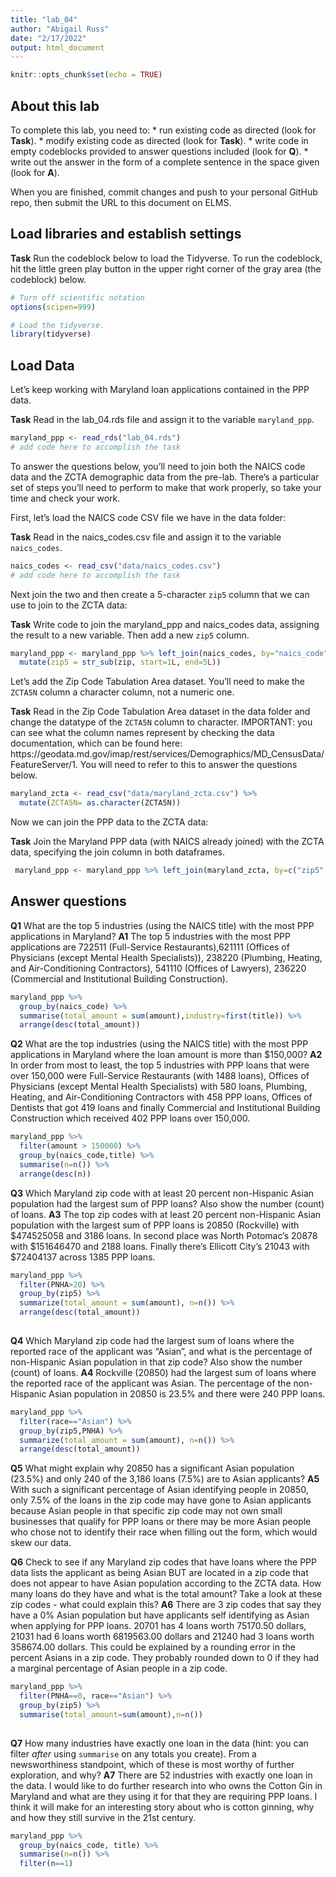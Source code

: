 ```yaml
---
title: "lab_04"
author: "Abigail Russ"
date: "2/17/2022"
output: html_document
---
```


```r
knitr::opts_chunk$set(echo = TRUE)
```

## About this lab

To complete this lab, you need to:
* run existing code as directed (look for **Task**).
* modify existing code as directed (look for **Task**).
* write code in empty codeblocks provided to answer questions included (look for **Q**).
* write out the answer in the form of a complete sentence in the space given (look for **A**).

When you are finished, commit changes and push to your personal GitHub repo, then submit the URL to this document on ELMS.

## Load libraries and establish settings

**Task** Run the codeblock below to load the Tidyverse. To run the codeblock, hit the little green play button in the upper right corner of the gray area (the codeblock) below.

```r
# Turn off scientific notation
options(scipen=999)

# Load the tidyverse.
library(tidyverse)
```

## Load Data

Let's keep working with Maryland loan applications contained in the PPP data.

**Task** Read in the lab_04.rds file and assign it to the variable `maryland_ppp`.

```r
maryland_ppp <- read_rds("lab_04.rds")
# add code here to accomplish the task
```

To answer the questions below, you'll need to join both the NAICS code data and the ZCTA demographic data from the pre-lab. There's a particular set of steps you'll need to perform to make that work properly, so take your time and check your work.

First, let's load the NAICS code CSV file we have in the data folder:

**Task** Read in the naics_codes.csv file and assign it to the variable `naics_codes`.

```r
naics_codes <- read_csv("data/naics_codes.csv")
# add code here to accomplish the task

```

Next join the two and then create a 5-character `zip5` column that we can use to join to the ZCTA data:

**Task** Write code to join the maryland_ppp and naics_codes data, assigning the result to a new variable. Then add a new `zip5` column.

```r
maryland_ppp <- maryland_ppp %>% left_join(naics_codes, by="naics_code") %>%
  mutate(zip5 = str_sub(zip, start=1L, end=5L)) 
```

Let's add the Zip Code Tabulation Area dataset. You'll need to make the `ZCTA5N` column a character column, not a numeric one.

**Task** Read in the Zip Code Tabulation Area dataset in the data folder and change the datatype of the `ZCTA5N` column to character. IMPORTANT: you can see what the column names represent by checking the data documentation, which can be found here: https://geodata.md.gov/imap/rest/services/Demographics/MD_CensusData/FeatureServer/1. You will need to refer to this to answer the questions below.

```r
maryland_zcta <- read_csv("data/maryland_zcta.csv") %>% 
  mutate(ZCTA5N= as.character(ZCTA5N))
```

Now we can join the PPP data to the ZCTA data:

**Task** Join the Maryland PPP data (with NAICS already joined) with the ZCTA data, specifying the join column in both dataframes.

```r
 maryland_ppp <- maryland_ppp %>% left_join(maryland_zcta, by=c("zip5" = "ZCTA5N"))
```

## Answer questions

**Q1** What are the top 5 industries (using the NAICS title) with the most PPP applications in Maryland?
**A1** The top 5 industries with the most PPP applications are 722511	(Full-Service Restaurants),621111 (Offices of Physicians (except Mental Health Specialists)), 238220	(Plumbing, Heating, and Air-Conditioning Contractors), 541110 (Offices of Lawyers), 236220 (Commercial and Institutional Building Construction). 

```r
maryland_ppp %>% 
  group_by(naics_code) %>% 
  summarise(total_amount = sum(amount),industry=first(title)) %>% 
  arrange(desc(total_amount))

```

**Q2** What are the top industries (using the NAICS title) with the most PPP applications in Maryland where the loan amount is more than $150,000?
**A2** In order from most to least, the top 5 industries with PPP loans that were over 150,000 were Full-Service Restaurants (with 1488 loans), Offices of Physicians (except Mental Health Specialists)	with 580 loans, Plumbing, Heating, and Air-Conditioning Contractors	with 458 PPP loans, Offices of Dentists that got 419 loans and finally Commercial and Institutional Building Construction which received 402 PPP loans over 150,000. 

```r
maryland_ppp %>% 
  filter(amount > 150000) %>% 
  group_by(naics_code,title) %>% 
  summarise(n=n()) %>% 
  arrange(desc(n)) 
```

**Q3** Which Maryland zip code with at least 20 percent non-Hispanic Asian population had the largest sum of PPP loans? Also show the number (count) of loans.
**A3** The top zip codes with at least 20 percent non-Hispanic Asian population with the largest sum of PPP loans is 20850 (Rockville)	with $474525058	and 3186 loans. In second place was North Potomac's 20878	with $151646470	and 2188 loans. Finally there's Ellicott City's 21043 with $72404137 across 1385 PPP loans. 

```r
maryland_ppp %>% 
  filter(PNHA>20) %>% 
  group_by(zip5) %>% 
  summarize(total_amount = sum(amount), n=n()) %>% 
  arrange(desc(total_amount))
  
```

**Q4** Which Maryland zip code had the largest sum of loans where the reported race of the applicant was "Asian", and what is the percentage of non-Hispanic Asian population in that zip code? Also show the number (count) of loans.
**A4** Rockville (20850) had the largest sum of loans where the reported race of the applicant was Asian. The percentage of the non-Hispanic Asian population in 20850 is 23.5% and there were 240 PPP loans. 

```r
maryland_ppp %>% 
  filter(race=="Asian") %>% 
  group_by(zip5,PNHA) %>% 
  summarize(total_amount = sum(amount), n=n()) %>% 
  arrange(desc(total_amount))

```

**Q5** What might explain why 20850 has a significant Asian population (23.5%) and only 240 of the 3,186 loans (7.5%) are to Asian applicants?
**A5** With such a significant percentage of Asian identifying people in 20850, only 7.5% of the loans in the zip code may have gone to Asian applicants because Asian people in that specific zip code may not own small businesses that qualify for PPP loans or there may be more Asian people who chose not to identify their race when filling out the form, which would skew our data.


**Q6** Check to see if any Maryland zip codes that have loans where the PPP data lists the applicant as being Asian BUT are located in a zip code that does not appear to have Asian population according to the ZCTA data. How many loans do they have and what is the total amount? Take a look at these zip codes - what could explain this?
**A6** There are 3 zip codes that say they have a 0% Asian population but have applicants self identifying as Asian when applying for PPP loans.  20701	has 4 loans worth 75170.50 dollars, 21031 had 6 loans worth 6819563.00 dollars and 21240 had 3 loans worth 358674.00 dollars. This could be explained by a rounding error in the percent Asians in a zip code. They probably rounded down to 0 if they had a marginal percentage of Asian people in a zip code. 

```r
maryland_ppp %>% 
  filter(PNHA==0, race=="Asian") %>% 
  group_by(zip5) %>% 
  summarise(total_amount=sum(amount),n=n())
  

```

**Q7** How many industries have exactly one loan in the data (hint: you can filter _after_ using `summarise` on any totals you create). From a newsworthiness standpoint, which of these is most worthy of further exploration, and why?
**A7** There are 52 industries with exactly one loan in the data. I would like to do further research into who owns the Cotton Gin in Maryland and what are they using it for that they are requiring PPP loans. I think it will make for an interesting story about who is cotton ginning, why and how they still survive in the 21st century. 

```r
maryland_ppp %>% 
  group_by(naics_code, title) %>% 
  summarise(n=n()) %>% 
  filter(n==1)
```
